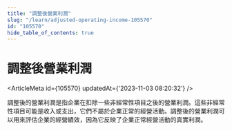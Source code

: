 ```yaml
---
title: "調整後營業利潤"
slug: "/learn/adjusted-operating-income-105570"
id: "105570"
hide_table_of_contents: true
---
```



# 調整後營業利潤

<ArticleMeta id={105570} updatedAt={'2023-11-03 08:20:32'} />
<div className='border-solid border-b border-t-0 my-4 border-[var(--ifm-color-gray-300)]' />

調整後的營業利潤是指企業在扣除一些非經常性項目之後的營業利潤。這些非經常性項目可能是收入或支出，它們不屬於企業正常的經營活動。調整後的營業利潤可以用來評估企業的經營績效，因為它反映了企業正常經營活動的真實利潤。
